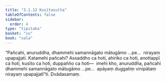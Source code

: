 ```yaml
---
title: "3.1.12 Kusītasutta"
tableOfContents: false
sidebar:
  order: 4
type: "tipitaka"
basket: "su"
book: "sala"
---
```



<DynamicBreadcrumb />

<Division number="291" book="sala">

<Paragraph number="1263" book="sala">
“Pañcahi, anuruddha, dhammehi samannāgato mātugāmo …pe…  nirayaṃ upapajjati. Katamehi pañcahi? Assaddho ca hoti, ahiriko ca hoti, anottappī ca hoti, kusīto ca hoti, duppañño ca hoti—  imehi kho, anuruddha, pañcahi dhammehi samannāgato mātugāmo …pe…  apāyaṃ duggatiṃ vinipātaṃ nirayaṃ upapajjatī”ti.

</Paragraph>
</Division>

<Paragraph number="1264" type="center" book="sala">
Dvādasamaṃ.
</Paragraph>